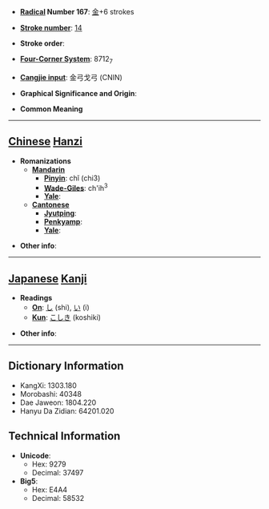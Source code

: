 * '''[[Wiktionary:Chinese radical index| Radical]] Number 167''': [[Wiktionary:Chinese radical index 金|金]]+6 strokes

* '''[[Wiktionary:Chinese total strokes index|Stroke number]]''': [[Wiktionary:Chinese total strokes index 14|14]]

* '''Stroke order''': 

* '''[[Wiktionary:Chinese four corner index|Four-Corner System]]''': 8712<sub>7</sub>

* '''[[Wiktionary:Chinese Cangjie index|Cangjie input]]''': 金弓戈弓 (CNIN)

* '''Graphical Significance and Origin''': 

* '''Common Meaning'''

----

== [[Chinese]] [[Hanzi]] ==

* '''Romanizations'''
** '''[[Mandarin]]'''
*** '''[[Pinyin]]''': chǐ (chi3)
*** '''[[Wade-Giles]]''': ch'ih<sup>3</sup>
*** '''[[Yale]]''': 
** '''[[Cantonese]]'''
*** '''[[Jyutping]]''':
*** '''[[Penkyamp]]''': 
*** '''[[Yale]]''': 

* '''Other info''': 

----

== [[Japanese]] [[Kanji]] ==

* '''Readings'''
** '''[[On]]''': [[し]] (shi), [[い]] (i)
** '''[[Kun]]''': [[こしき]] (koshiki)

* '''Other info''':  

----

== Dictionary Information ==

* KangXi: 1303.180
* Morobashi: 40348
* Dae Jaweon: 1804.220
* Hanyu Da Zidian: 64201.020

== Technical Information ==

* '''Unicode''':
** Hex: 9279
** Decimal: 37497
* '''Big5''':
** Hex: E4A4
** Decimal: 58532